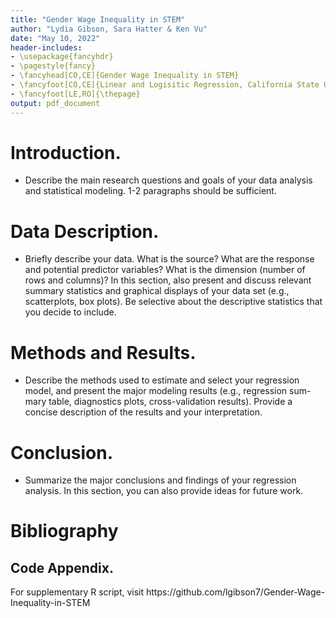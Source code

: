 ```yaml
---
title: "Gender Wage Inequality in STEM"
author: "Lydia Gibson, Sara Hatter & Ken Vu"
date: "May 10, 2022"
header-includes:
- \usepackage{fancyhdr}
- \pagestyle{fancy}
- \fancyhead[CO,CE]{Gender Wage Inequality in STEM}
- \fancyfoot[CO,CE]{Linear and Logisitic Regression, California State University East Bay}
- \fancyfoot[LE,RO]{\thepage}
output: pdf_document
---
```






\break

# Introduction. 

* Describe the main research questions and goals of your data analysis and statistical modeling. 1-2 paragraphs should be sufficient.

# Data Description. 

* Briefly describe your data. What is the source? What are the response and potential predictor variables? What is the dimension (number of rows and columns)? In this section, also present and discuss relevant summary statistics and graphical displays of your data set (e.g., scatterplots, box plots). Be selective about the descriptive statistics that you decide to include.

# Methods and Results. 

* Describe the methods used to estimate and select your regression model, and present the major modeling results (e.g., regression sum- mary table, diagnostics plots, cross-validation results). Provide a concise description of the results and your interpretation.

# Conclusion. 

* Summarize the major conclusions and findings of your regression analysis. In this section, you can also provide ideas for future work.

\break

# Bibliography

## Code Appendix. 

For supplementary R script, visit https://github.com/lgibson7/Gender-Wage-Inequality-in-STEM